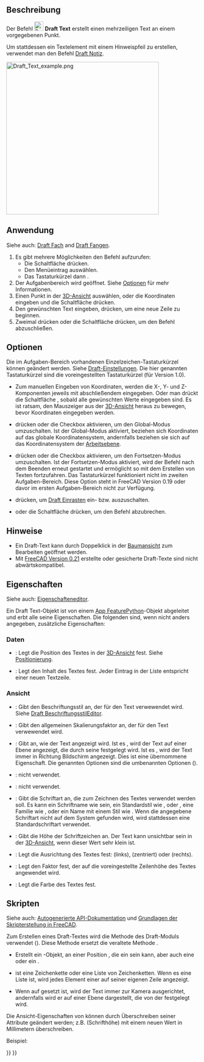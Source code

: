 <languages/>

{{Docnav/de
|[[Draft_Hatch/de|Schraffur]]
|[[Draft_Dimension/de|Maß]]
|[[Draft_Workbench/de|Draft]]
|IconL=Draft_Hatch.svg
|IconR=Draft_Dimension.svg
|IconC=Workbench_Draft.svg
}}

{{GuiCommand/de
|Name=Draft Text
|Name/de=Draft Text
|MenuLocation=Anmerkung → Text
|Workbenches=[[Draft_Workbench/de|Draft]], [[BIM_Workbench/de|BIM]]
|Shortcut={{KEY|T}} {{KEY|E}}
|Version=0.7
|SeeAlso=[[Draft_Label/de|Draft Notiz]], [[Draft_ShapeString/de|Draft Textform]]
}}

<span id="Description"></span>
==Beschreibung== 

Der Befehl [[Image:Draft_Text.svg|24px]] '''Draft Text''' erstellt einen mehrzeiligen Text an einem vorgegebenen Punkt.

Um stattdessen ein Textelement mit einem Hinweispfeil zu erstellen, verwendet man den Befehl [[Draft_Label/de|Draft Notiz]].

[[Image:Draft_Text_example.png|400px]]
{{Caption|Ein einzelner Punkt, den das Positionieren des Textes erfordert}}

<span id="Usage"></span>
==Anwendung== 

Siehe auch: [[Draft_Tray/de|Draft Fach]] and [[Draft_Snap/de|Draft Fangen]].

# Es gibt mehrere Möglichkeiten den Befehl aufzurufen:
#* Die Schaltfläche {{Button|[[Image:Draft_Text.svg|16px]] [[Draft_Text/de|Text]]}} drücken.
#* Den Menüeintrag {{MenuCommand|Anmerkung → [[Image:Draft_Text.svg|16px]] Text}} auswählen.
#* Das Tastaturkürzel {{KEY|T}} dann {{KEY|E}}.
# Der Aufgabenbereich {{MenuCommand|Text}} wird geöffnet. Siehe [[#Optionen|Optionen]] für mehr Informationen.
# Einen Punkt in der [[3D_view/de|3D-Ansicht]] auswählen, oder die Koordinaten eingeben und die Schaltfläche {{Button|[[Image:Draft_AddPoint.svg|16px]] Punkt eingeben}} drücken.
# Den gewünschten Text eingeben, {{KEY|Enter}} drücken, um eine neue Zeile zu beginnen.
# Zweimal {{KEY|Enter}} drücken oder die Schaltfläche {{Button|[[Image:Button_valid.svg|16px]] Text erstellen}} drücken, um den Befehl abzuschließen.

<span id="Options"></span>
==Optionen==

Die im Aufgaben-Bereich vorhandenen Einzelzeichen-Tastaturkürzel können geändert werden. Siehe [[Draft_Preferences/de|Draft-Einstellungen]]. Die hier genannten Tastaturkürzel sind die voreingestellten Tastaturkürzel (für Version 1.0).

* Zum manuellen Eingeben von Koordinaten, werden die X-, Y- und Z-Komponenten jeweils mit abschließendem {{KEY|Enter}} eingegeben. Oder man drückt die Schaltfläche {{Button|[[Image:Draft_AddPoint.svg|16px]] Punkt eingeben}}, sobald alle gewünschten Werte eingegeben sind. Es ist ratsam, den Mauszeiger aus der [[3D_view/de|3D-Ansicht]] heraus zu bewegen, bevor Koordinaten eingegeben werden.
* {{KEY|G}} drücken oder die Checkbox {{MenuCommand|Global}} aktivieren, um den Global-Modus umzuschalten. Ist der Global-Modus aktiviert, beziehen sich Koordinaten auf das globale Koordinatensystem, andernfalls beziehen sie sich auf das Koordinatensystem der [[Draft_SelectPlane/de|Arbeitsebene]].
* {{KEY|N}} drücken oder die Checkbox {{MenuCommand|Fortsetzen}} aktivieren, um den Fortsetzen-Modus umzuschalten. Ist der Fortsetzen-Modus aktiviert, wird der Befehl nach dem Beenden erneut gestartet und ermöglicht so mit dem Erstellen von Texten fortzufahren. Das Tastaturkürzel funktioniert nicht im zweiten Aufgaben-Bereich. Diese Option steht in FreeCAD Version 0.19 oder davor im ersten Aufgaben-Bereich nicht zur Verfügung.
* {{KEY|S}} drücken, um [[Draft_Snap/de|Draft Einrasten]] ein- bzw. auszuschalten.
* {{KEY|Esc}} oder die Schaltfläche {{Button|Schließen}} drücken, um den Befehl abzubrechen.

<span id="Notes"></span>
==Hinweise==

* Ein Draft-Text kann durch Doppelklick in der [[Tree_view/de|Baumansicht]] zum Bearbeiten geöffnet werden.
*Mit [[Release_notes_0.21/de|FreeCAD Version 0.21]] erstellte oder gesicherte Draft-Texte sind nicht abwärtskompatibel.

<span id="Properties"></span>
==Eigenschaften==

Siehe auch: [[Property_editor/de|Eigenschafteneditor]].

Ein Draft Text-Objekt ist von einem [[App_FeaturePython/de|App FeaturePython]]-Objekt abgeleitet und erbt alle seine Eigenschaften. Die folgenden sind, wenn nicht anders angegeben, zusätzliche Eigenschaften:

<span id="Data"></span>
===Daten===

{{TitleProperty|Basis}}

* {{PropertyData/de|Placement|Placement}}: Legt die Position des Textes in der [[3D view/de|3D-Ansicht]] fest. Siehe [[Placement/de|Positionierung]].
* {{PropertyData/de|Text|StringList}}: Legt den Inhalt des Textes fest. Jeder Eintrag in der Liste entspricht einer neuen Textzeile.

<span id="View"></span>
===Ansicht===

{{TitleProperty|Annotation}}

* {{PropertyView/de|Annotation Style|Enumeration}}: Gibt den Beschriftungsstil an, der für den Text verwewendet wird. Siehe [[Draft_AnnotationStyleEditor/de|Draft BeschriftungsstilEditor]].
* {{PropertyView/de|Scale Multiplier|Float}}: Gibt den allgemeinen Skalierungsfaktor an, der für den Text verwewendet wird.

{{TitleProperty|Display Options}}

* {{PropertyView/de|Display Mode|Enumeration}}: Gibt an, wie der Text angezeigt wird. Ist es {{value|World}}, wird der Text auf einer Ebene angezeigt, die durch seine {{PropertyData/de|Placement}} festgelegt wird. Ist es {{value|Screen}}, wird der Text immer in Richtung Bildschirm angezeigt. Dies ist eine übernommene Eigenschaft. Die genannten Optionen sind die umbenannten Optionen ({{Version/de|0.21}}).

{{TitleProperty|Graphics}}

* {{PropertyView/de|Line Color|Color}}: nicht verwendet.
* {{PropertyView/de|Line Width|Float}}: nicht verwendet.

{{TitleProperty|Text}}

* {{PropertyView/de|Font Name|Font}}: Gibt die Schriftart an, die zum Zeichnen des Textes verwendet werden soll. Es kann ein Schriftname wie {{value|Arial}} sein, ein Standardstil wie {{value|sans}}, {{value|serif}} oder {{value|mono}}, eine Familie wie {{value|Arial,Helvetica,sans}}, oder ein Name mit einem Stil wie {{value|Arial:Bold}}. Wenn die angegebene Schriftart nicht auf dem System gefunden wird, wird stattdessen eine Standardschriftart verwendet.
* {{PropertyView/de|Font Size|Length}}: Gibt die Höhe der Schriftzeichen an. Der Text kann unsichtbar sein in der [[3D_view|3D-Ansicht]], wenn dieser Wert sehr klein ist.
* {{PropertyView/de|Justification|Enumeration}}: Legt die Ausrichtung des Textes fest: {{value|Left}} (links), {{value|Center}} (zentriert) oder {{value|Right}} (rechts).
* {{PropertyView/de|Line Spacing|Float}}: Legt den Faktor fest, der auf die voreingestellte Zeilenhöhe des Textes angewendet wird.
* {{PropertyView/de|Text Color|Color}}: Legt die Farbe des Textes fest.

<span id="Scripting"></span>
==Skripten==

Siehe auch: [https://freecad.github.io/SourceDoc/ Autogenerierte API-Dokumentation] und [[FreeCAD_Scripting_Basics/de|Grundlagen der Skripterstellung in FreeCAD]].

Zum Erstellen eines Draft-Textes wird die Methode {{incode|make_text}} des Draft-Moduls verwendet ({{Version/de|0.19}}). Diese Methode ersetzt die veraltete Methode {{incode|makeText}}.

{{Code|code=
text = make_text(string, placement=None, screen=False)
}}

* Erstellt ein {{incode|text}}-Objekt, an einer Position {{incode|placement}}, die ein {{incode|FreeCAD.Placement}} sein kann, aber auch eine {{incode|FreeCAD.Rotation}} oder ein {{incode|FreeCAD.Vector}}.
* {{incode|string}} ist eine Zeichenkette oder eine Liste von Zeichenketten. Wenn es eine Liste ist, wird jedes Element einer auf seiner eigenen Zeile angezeigt.
* Wenn {{incode|screen}} auf {{incode|True}} gesetzt ist, wird der Text immer zur Kamera ausgerichtet, andernfalls wird er auf einer Ebene dargestellt, die von der {{PropertyData/de|Placement}} festgelegt wird.

Die Ansicht-Eigenschaften von {{incode|text}} können durch Überschreiben seiner Attribute geändert werden; z.B. {{incode|ViewObject.FontSize}} (Schrifthöhe) mit einem neuen Wert in Millimetern überschreiben.

Beispiel:

{{Code|code=
import FreeCAD as App
import Draft

doc = App.newDocument()

t1 = "This is a sample text"
p1 = App.Vector(0, 0, 0)

t2 = ["First line", "second line"]
p2 = App.Vector(1000, 1000, 0)

text1 = Draft.make_text(t1, p1)
text2 = Draft.make_text(t2, p2)
text1.ViewObject.FontSize = 200
text2.ViewObject.FontSize = 200

zaxis = App.Vector(0, 0, 1)

t3 = ["Upside", "down"]
p3 = App.Vector(-1000, -500, 0)
place3 = App.Placement(p3, App.Rotation(zaxis, 180))
text3 = Draft.make_text(t3, place3)
text3.ViewObject.FontSize = 200

doc.recompute()
}}


{{Docnav/de
|[[Draft_Hatch/de|Schraffur]]
|[[Draft_Dimension/de|Maß]]
|[[Draft_Workbench/de|Draft]]
|IconL=Draft_Hatch.svg
|IconR=Draft_Dimension.svg
|IconC=Workbench_Draft.svg
}}

{{Draft Tools navi{{#translation:}}}}
{{Userdocnavi{{#translation:}}}}